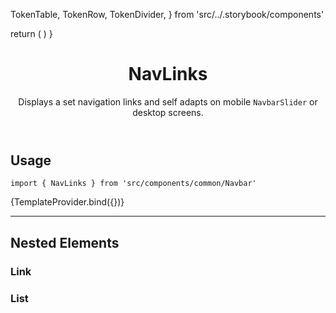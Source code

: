 


  TokenTable,
  TokenRow,
  TokenDivider,
} from 'src/../.storybook/components'

<Meta component={NavLinks} title="Organisms/Navbar/NavLinks" />

  return (
    <SessionProvider initialState={{}}>
      <CartProvider>
        <UIProvider>
          <NavLinks />
        </UIProvider>
      </CartProvider>
    </SessionProvider>
  )
}

<header>

# NavLinks

Displays a set navigation links and self adapts on mobile <code>NavbarSlider</code> or desktop screens.

</header>

## Usage

`import { NavLinks } from 'src/components/common/Navbar'`

<Canvas>
  <Story name="overview-default">{TemplateProvider.bind({})}</Story>
</Canvas>

<TokenTable>
  <TokenRow
    token="--fs-navlinks-mobile-border-top-width"
    value="var(--fs-border-width)"
  />
  <TokenRow
    token="--fs-navlinks-mobile-border-top-color"
    value="var(--fs-color-neutral-2)"
    isColor
  />
  <TokenDivider />
  <TokenRow
    token="--fs-navlinks-mobile-border-bottom-width"
    value="var(--fs-border-width)"
  />
  <TokenRow
    token="--fs-navlinks-mobile-border-bottom-color"
    value="var(--fs-color-neutral-2)"
    isColor
  />
</TokenTable>

---

## Nested Elements

### Link

<TokenTable>
  <TokenRow token="--fs-navlinks-link-mobile-width" value="100%" />
  <TokenDivider />
  <TokenRow token="--fs-navlinks-link-notebook-width" value="auto" />
  <TokenRow
    token="--fs-navlinks-link-notebook-padding"
    value="var(--fs-spacing-0) 0"
  />
</TokenTable>

### List

<TokenTable>
  <TokenRow
    token="--fs-navlinks-list-notebook-padding-top"
    value="var(--fs-spacing-1)"
  />
</TokenTable>
